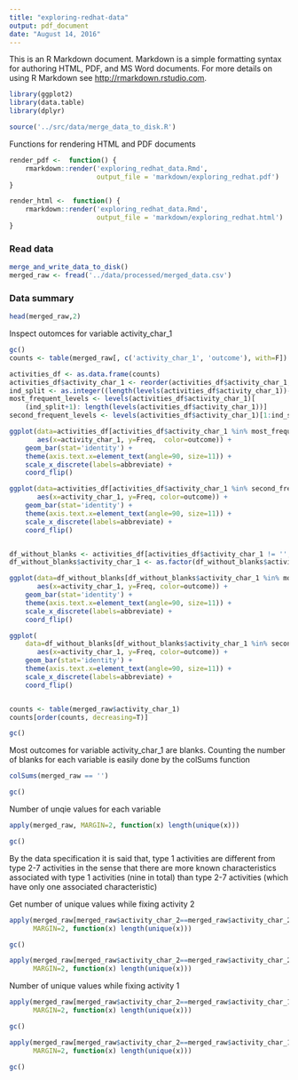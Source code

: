 ```yaml
---
title: "exploring-redhat-data"
output: pdf_document
date: "August 14, 2016"
---
```


This is an R Markdown document. Markdown is a simple formatting syntax for authoring HTML, PDF, and MS Word documents. For more details on using R Markdown see <http://rmarkdown.rstudio.com>.

```r
library(ggplot2)
library(data.table)
library(dplyr)

source('../src/data/merge_data_to_disk.R')
```

Functions for rendering HTML and PDF documents
```r
render_pdf <-  function() {
    rmarkdown::render('exploring_redhat_data.Rmd', 
                      output_file = 'markdown/exploring_redhat.pdf')
}

render_html <-  function() {
    rmarkdown::render('exploring_redhat_data.Rmd', 
                      output_file = 'markdown/exploring_redhat.html')
}
```

### Read data
```r
merge_and_write_data_to_disk()
merged_raw <- fread('../data/processed/merged_data.csv')
```

### Data summary 
```r
head(merged_raw,2)
```

Inspect outomces for variable activity_char_1
```r
gc()
counts <- table(merged_raw[, c('activity_char_1', 'outcome'), with=F])

activities_df <- as.data.frame(counts)
activities_df$activity_char_1 <- reorder(activities_df$activity_char_1, activities_df$Freq)
ind_split <- as.integer((length(levels(activities_df$activity_char_1))-1) / 2)
most_frequent_levels <- levels(activities_df$activity_char_1)[
    (ind_split+1): length(levels(activities_df$activity_char_1))]
second_frequent_levels <- levels(activities_df$activity_char_1)[1:ind_split]

ggplot(data=activities_df[activities_df$activity_char_1 %in% most_frequent_levels, ],  
       aes(x=activity_char_1, y=Freq,  color=outcome)) +
    geom_bar(stat='identity') +
    theme(axis.text.x=element_text(angle=90, size=11)) +
    scale_x_discrete(labels=abbreviate) +
    coord_flip()

ggplot(data=activities_df[activities_df$activity_char_1 %in% second_frequent_levels,],
       aes(x=activity_char_1, y=Freq, color=outcome)) +
    geom_bar(stat='identity') +
    theme(axis.text.x=element_text(angle=90, size=11)) +
    scale_x_discrete(labels=abbreviate) +
    coord_flip()


df_without_blanks <- activities_df[activities_df$activity_char_1 != '',]
df_without_blanks$activity_char_1 <- as.factor(df_without_blanks$activity_char_1)

ggplot(data=df_without_blanks[df_without_blanks$activity_char_1 %in% most_frequent_levels, ],  
       aes(x=activity_char_1, y=Freq, color=outcome)) +
    geom_bar(stat='identity') +  
    theme(axis.text.x=element_text(angle=90, size=11)) +
    scale_x_discrete(labels=abbreviate) +
    coord_flip()

ggplot(
    data=df_without_blanks[df_without_blanks$activity_char_1 %in% second_frequent_levels, ],  
       aes(x=activity_char_1, y=Freq, color=outcome)) +
    geom_bar(stat='identity') +  
    theme(axis.text.x=element_text(angle=90, size=11)) +
    scale_x_discrete(labels=abbreviate) +
    coord_flip()


counts <- table(merged_raw$activity_char_1)
counts[order(counts, decreasing=T)]
```

```r
gc()
```
Most outcomes for variable activity_char_1 are blanks. Counting the number of blanks for each variable is
easily done by the colSums function
```r
colSums(merged_raw == '')
```

```r
gc()
```

Number of unqie values for each variable
```r
apply(merged_raw, MARGIN=2, function(x) length(unique(x)))
```

```r
gc()
```

By the data specification it is said that, type 1 activities are different from type 2-7 activities 
in the sense that there are more known characteristics associated with type 1 activities (nine in total) 
than type 2-7 activities (which have only one associated characteristic)

Get number of unique values while fixing activity 2
```r
apply(merged_raw[merged_raw$activity_char_2==merged_raw$activity_char_2[1], ],
      MARGIN=2, function(x) length(unique(x)))
```

```r
gc()
```

```r
apply(merged_raw[merged_raw$activity_char_2==merged_raw$activity_char_2[250], ],
      MARGIN=2, function(x) length(unique(x)))
```

Number of unique values while fixing activity 1
```r
apply(merged_raw[merged_raw$activity_char_2==merged_raw$activity_char_1[1], ],
      MARGIN=2, function(x) length(unique(x)))
```

```r
gc()
```

```r
apply(merged_raw[merged_raw$activity_char_2==merged_raw$activity_char_1[250], ],
      MARGIN=2, function(x) length(unique(x)))
```

```r
gc()
```